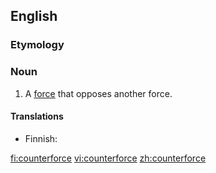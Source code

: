 ==English==

===Etymology===
{{prefix|counter|force}}

===Noun===
{{en-noun}}

# A [[force]] that opposes another force.

====Translations====
{{trans-top|force that opposes another force}}
* Finnish: {{t|fi|vastavoima}}
{{trans-mid}}
{{trans-bottom}}

[[fi:counterforce]]
[[vi:counterforce]]
[[zh:counterforce]]